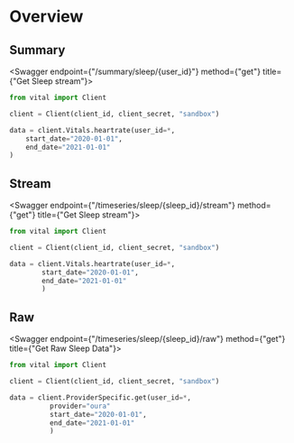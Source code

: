 
# Overview

## Summary

<Swagger endpoint={"/summary/sleep/{user_id}"} method={"get"} title={"Get Sleep stream"}>

```python
from vital import Client

client = Client(client_id, client_secret, "sandbox")

data = client.Vitals.heartrate(user_id=*,
    start_date="2020-01-01",
    end_date="2021-01-01"
)
```

</Swagger>

## Stream

<Swagger endpoint={"/timeseries/sleep/{sleep_id}/stream"} method={"get"} title={"Get Sleep stream"}>

```python
from vital import Client

client = Client(client_id, client_secret, "sandbox")

data = client.Vitals.heartrate(user_id=*,
        start_date="2020-01-01",
        end_date="2021-01-01"
        )
```

</Swagger>

## Raw

<Swagger endpoint={"/timeseries/sleep/{sleep_id}/raw"} method={"get"} title={"Get Raw Sleep Data"}>

```python
from vital import Client

client = Client(client_id, client_secret, "sandbox")

data = client.ProviderSpecific.get(user_id=*,
          provider="oura"
          start_date="2020-01-01",
          end_date="2021-01-01"
          )
```

</Swagger>
